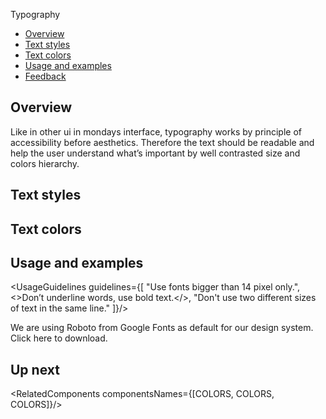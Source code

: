 
<Meta
  title="Foundations/Typography"
/>

<!--- Component documentation -->

<ComponentName isFoundation>
  Typography
</ComponentName>

- [Overview](#overview)
- [Text styles](#text-styles)
- [Text colors](#text-colors)
- [Usage and examples](#usage-and-examples)
- [Feedback](#feedback)

## Overview
Like in other ui in mondays interface, typography works by principle of accessibility before aesthetics.
Therefore the text should be readable and help the user understand what’s important by well contrasted size and colors hierarchy.

## Text styles
<TextStyles />

## Text colors
<TextColors />

## Usage and examples
<UsageGuidelines guidelines={[
  "Use fonts bigger than 14 pixel only.",
  <>Don’t underline words, use bold text.</>,
  "Don't use two different sizes of text in the same line."
]}/>

<Tip title="What font to use?">
  We are using Roboto from Google Fonts as default for our design system. Click
  <Link size={Link.sizes.SMALL} href="https://fonts.google.com/specimen/Roboto" withoutSpacing>here</Link>
  to download.
</Tip>

<Frame className="monday-storybook-typography_image-container monday-storybook-typography_image-container--first">
  <img src={typographyExample1} alt="" className="monday-storybook-typography_popup-example" />
</Frame>
<Frame className="monday-storybook-typography_image-container">
  <img src={typographyExample2} alt="" className="monday-storybook-typography_timeline-example" />
</Frame>

## Up next
<RelatedComponents componentsNames={[COLORS, COLORS, COLORS]}/>